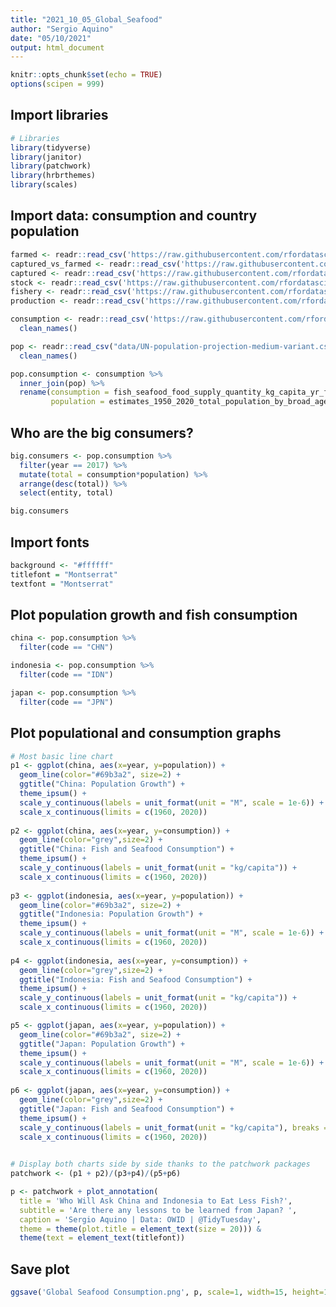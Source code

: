 ```yaml
---
title: "2021_10_05_Global_Seafood"
author: "Sergio Aquino"
date: "05/10/2021"
output: html_document
---
```



```r
knitr::opts_chunk$set(echo = TRUE)
options(scipen = 999)
```


## Import libraries

```r
# Libraries
library(tidyverse)
library(janitor)
library(patchwork) 
library(hrbrthemes)
library(scales)
```


## Import data: consumption and country population

```r
farmed <- readr::read_csv('https://raw.githubusercontent.com/rfordatascience/tidytuesday/master/data/2021/2021-10-12/aquaculture-farmed-fish-production.csv')
captured_vs_farmed <- readr::read_csv('https://raw.githubusercontent.com/rfordatascience/tidytuesday/master/data/2021/2021-10-12/capture-fisheries-vs-aquaculture.csv')
captured <- readr::read_csv('https://raw.githubusercontent.com/rfordatascience/tidytuesday/master/data/2021/2021-10-12/capture-fishery-production.csv')
stock <- readr::read_csv('https://raw.githubusercontent.com/rfordatascience/tidytuesday/master/data/2021/2021-10-12/fish-stocks-within-sustainable-levels.csv')
fishery <- readr::read_csv('https://raw.githubusercontent.com/rfordatascience/tidytuesday/master/data/2021/2021-10-12/global-fishery-catch-by-sector.csv')
production <- readr::read_csv('https://raw.githubusercontent.com/rfordatascience/tidytuesday/master/data/2021/2021-10-12/seafood-and-fish-production-thousand-tonnes.csv')

consumption <- readr::read_csv('https://raw.githubusercontent.com/rfordatascience/tidytuesday/master/data/2021/2021-10-12/fish-and-seafood-consumption-per-capita.csv') %>% 
  clean_names()

pop <- readr::read_csv("data/UN-population-projection-medium-variant.csv") %>% 
  clean_names() 

pop.consumption <- consumption %>% 
  inner_join(pop) %>% 
  rename(consumption = fish_seafood_food_supply_quantity_kg_capita_yr_fao_2020,
         population = estimates_1950_2020_total_population_by_broad_age_group_both_sexes_combined_thousands_total)
```

## Who are the big consumers?

```r
big.consumers <- pop.consumption %>% 
  filter(year == 2017) %>% 
  mutate(total = consumption*population) %>% 
  arrange(desc(total)) %>% 
  select(entity, total)

big.consumers
```

## Import fonts

```r
background <- "#ffffff"
titlefont = "Montserrat"
textfont = "Montserrat"
```

## Plot population growth and fish consumption 

```r
china <- pop.consumption %>% 
  filter(code == "CHN") 

indonesia <- pop.consumption %>% 
  filter(code == "IDN")

japan <- pop.consumption %>% 
  filter(code == "JPN") 
```

## Plot populational and consumption graphs

```r
# Most basic line chart
p1 <- ggplot(china, aes(x=year, y=population)) +
  geom_line(color="#69b3a2", size=2) +
  ggtitle("China: Population Growth") +
  theme_ipsum() +
  scale_y_continuous(labels = unit_format(unit = "M", scale = 1e-6)) +
  scale_x_continuous(limits = c(1960, 2020))
  
p2 <- ggplot(china, aes(x=year, y=consumption)) +
  geom_line(color="grey",size=2) +
  ggtitle("China: Fish and Seafood Consumption") +
  theme_ipsum() +
  scale_y_continuous(labels = unit_format(unit = "kg/capita")) +
  scale_x_continuous(limits = c(1960, 2020))
  
p3 <- ggplot(indonesia, aes(x=year, y=population)) +
  geom_line(color="#69b3a2", size=2) +
  ggtitle("Indonesia: Population Growth") +
  theme_ipsum() +
  scale_y_continuous(labels = unit_format(unit = "M", scale = 1e-6)) +
  scale_x_continuous(limits = c(1960, 2020))
  
p4 <- ggplot(indonesia, aes(x=year, y=consumption)) +
  geom_line(color="grey",size=2) +
  ggtitle("Indonesia: Fish and Seafood Consumption") +
  theme_ipsum() +
  scale_y_continuous(labels = unit_format(unit = "kg/capita")) +
  scale_x_continuous(limits = c(1960, 2020))

p5 <- ggplot(japan, aes(x=year, y=population)) +
  geom_line(color="#69b3a2", size=2) +
  ggtitle("Japan: Population Growth") +
  theme_ipsum() +
  scale_y_continuous(labels = unit_format(unit = "M", scale = 1e-6)) +
  scale_x_continuous(limits = c(1960, 2020))
  
p6 <- ggplot(japan, aes(x=year, y=consumption)) +
  geom_line(color="grey",size=2) +
  ggtitle("Japan: Fish and Seafood Consumption") +
  theme_ipsum() +
  scale_y_continuous(labels = unit_format(unit = "kg/capita"), breaks = c(40,50,60,70)) +
  scale_x_continuous(limits = c(1960, 2020))
  

# Display both charts side by side thanks to the patchwork packages
patchwork <- (p1 + p2)/(p3+p4)/(p5+p6)

p <- patchwork + plot_annotation(
  title = 'Who Will Ask China and Indonesia to Eat Less Fish?',
  subtitle = 'Are there any lessons to be learned from Japan? ',
  caption = 'Sergio Aquino | Data: OWID | @TidyTuesday', 
  theme = theme(plot.title = element_text(size = 20))) & 
  theme(text = element_text(titlefont))
```

## Save plot
```r
ggsave('Global Seafood Consumption.png', p, scale=1, width=15, height=10,dpi=300)
```




